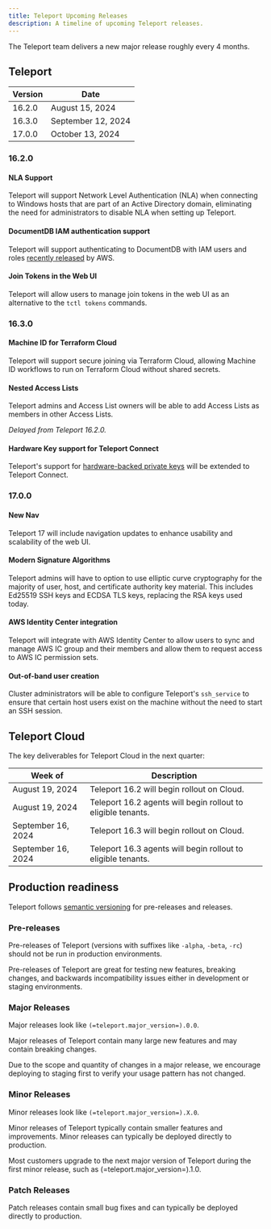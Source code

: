 ```yaml
---
title: Teleport Upcoming Releases
description: A timeline of upcoming Teleport releases.
---
```


The Teleport team delivers a new major release roughly every 4 months.

## Teleport

| Version | Date               |
|---------|--------------------|
| 16.2.0  | August 15, 2024    |
| 16.3.0  | September 12, 2024 |
| 17.0.0  | October 13, 2024   |

### 16.2.0

#### NLA Support

Teleport will support Network Level Authentication (NLA) when connecting to
Windows hosts that are part of an Active Directory domain, eliminating the need
for administrators to disable NLA when setting up Teleport.

#### DocumentDB IAM authentication support

Teleport will support authenticating to DocumentDB with IAM users and roles
[recently released](https://aws.amazon.com/about-aws/whats-new/2024/06/amazon-documentdb-iam-database-authentication/)
by AWS.

#### Join Tokens in the Web UI

Teleport will allow users to manage join tokens in the web UI as an alternative
to the `tctl tokens` commands.

### 16.3.0

#### Machine ID for Terraform Cloud

Teleport will support secure joining via Terraform Cloud, allowing Machine ID
workflows to run on Terraform Cloud without shared secrets.

#### Nested Access Lists

Teleport admins and Access List owners will be able to add Access Lists as
members in other Access Lists.

*Delayed from Teleport 16.2.0.*

#### Hardware Key support for Teleport Connect

Teleport's support for [hardware-backed private
keys](access-controls/guides/hardware-key-support.mdx) will be extended to
Teleport Connect.

### 17.0.0

#### New Nav

Teleport 17 will include navigation updates to enhance usability and
scalability of the web UI.

#### Modern Signature Algorithms

Teleport admins will have to option to use elliptic curve cryptography for the
majority of user, host, and certificate authority key material.  This includes
Ed25519 SSH keys and ECDSA TLS keys, replacing the RSA keys used today.

#### AWS Identity Center integration

Teleport will integrate with AWS Identity Center to allow users to sync and
manage AWS IC group and their members and allow them to request access to AWS
IC permission sets.

#### Out-of-band user creation

Cluster administrators will be able to configure Teleport's `ssh_service` to
ensure that certain host users exist on the machine without the need to start
an SSH session.

## Teleport Cloud

The key deliverables for Teleport Cloud in the next quarter:

| Week of            | Description                                                  |
|--------------------|--------------------------------------------------------------|
| August 19, 2024    | Teleport 16.2 will begin rollout on Cloud.                   |
| August 19, 2024    | Teleport 16.2 agents will begin rollout to eligible tenants. |
| September 16, 2024 | Teleport 16.3 will begin rollout on Cloud.                   |
| September 16, 2024 | Teleport 16.3 agents will begin rollout to eligible tenants. |

## Production readiness

Teleport follows [semantic versioning](https://semver.org) for pre-releases and
releases.

### Pre-releases

Pre-releases of Teleport (versions with suffixes like `-alpha`, `-beta`, `-rc`)
should not be run in production environments.

Pre-releases of Teleport are great for testing new features, breaking changes,
and backwards incompatibility issues either in development or staging
environments.

### Major Releases

Major releases look like `(=teleport.major_version=).0.0`.

Major releases of Teleport contain many large new features and may contain
breaking changes.

Due to the scope and quantity of changes in a major release, we encourage
deploying to staging first to verify your usage pattern has not changed.

### Minor Releases

Minor releases look like `(=teleport.major_version=).X.0`.

Minor releases of Teleport typically contain smaller features and improvements.
Minor releases can typically be deployed directly to production.

Most customers upgrade to the next major version of Teleport during the first
minor release, such as (=teleport.major_version=).1.0.

### Patch Releases

Patch releases contain small bug fixes and can typically be deployed directly
to production.
